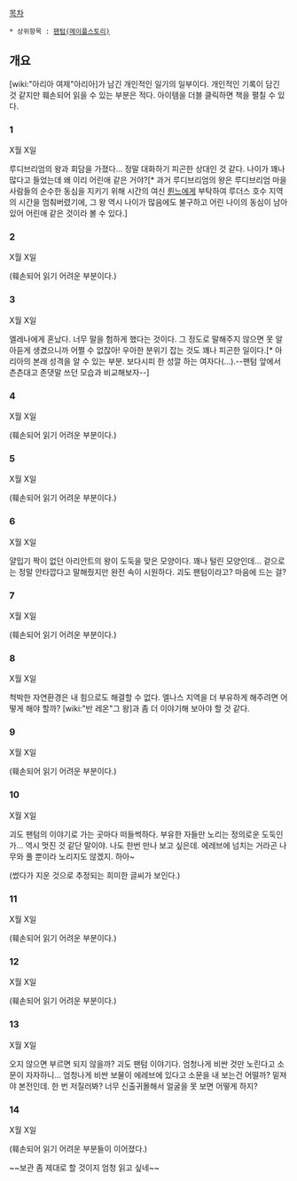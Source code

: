 [[목차]]
 * 상위항목 : [[팬텀(메이플스토리)]]
== 개요 ==
[wiki:"아리아 여제"아리아]가 남긴 개인적인 일기의 일부이다.
개인적인 기록이 담긴 것 같지만 훼손되어 읽을 수 있는 부분은 적다.
아이템을 더블 클릭하면 책을 펼칠 수 있다.
=== 1 ===
X월 X일

루디브리엄의 왕과 회담을 가졌다... 정말 대화하기 피곤한 상대인 것 같다.
나이가 꽤나 많다고 들었는데 왜 이리 어린애 같은 거야?[* 과거 루디브리엄의 왕은 루디브리엄 마을 사람들의 순수한 동심을 지키기 위해 시간의 여신 [[륀느]]에게 부탁하여 루더스 호수 지역의 시간을 멈춰버렸기에, 그 왕 역시 나이가 많음에도 불구하고 어린 나이의 동심이 남아있어 어린애 같은 것이라 볼 수 있다.]
=== 2 ===
X월 X일

(훼손되어 읽기 어려운 부분이다.)
=== 3 ===
X월 X일

엘레나에게 혼났다. 너무 말을 험하게 했다는 것이다.
그 정도로 말해주지 않으면 못 알아듣게 생겼으니까 어쩔 수 없잖아!
우아한 분위기 잡는 것도 꽤나 피곤한 일이다.[* 아리아의 본래 성격을 알 수 있는 부분. 보다시피 한 성깔 하는 여자다(...).--팬텀 앞에서 츤츤대고 존댓말 쓰던 모습과 비교해보자--]
=== 4 ===
X월 X일

(훼손되어 읽기 어려운 부분이다.)
=== 5 ===
X월 X일

(훼손되어 읽기 어려운 부분이다.)
=== 6 ===
X월 X일

얄밉기 짝이 없던 아리안트의 왕이 도둑을 맞은 모양이다.
꽤나 털린 모양인데... 겉으로는 정말 안타깝다고 말해줬지만 완전 속이 시원하다.
괴도 팬텀이라고? 마음에 드는 걸?
=== 7 ===
X월 X일

(훼손되어 읽기 어려운 부분이다.)
=== 8 ===
X월 X일

척박한 자연환경은 내 힘으로도 해결할 수 없다.
엘나스 지역을 더 부유하게 해주려면 어떻게 해야 할까?
[wiki:"반 레온"그 왕]과 좀 더 이야기해 보아야 할 것 같다.
=== 9 ===
X월 X일

(훼손되어 읽기 어려운 부분이다.)
=== 10 ===
X월 X일

괴도 팬텀의 이야기로 가는 곳마다 떠들썩하다.
부유한 자들만 노리는 정의로운 도둑인가... 역시 멋진 것 같단 말이야. 나도 한번 만나 보고 싶은데.
에레브에 넘치는 거라곤 나무와 풀 뿐이라 노리지도 않겠지.
하아~

(썼다가 지운 것으로 추정되는 희미한 글씨가 보인다.)

{{{#gray 황제로서의 의무가 싫은 건 아니지만. 역시 가끔은 평범한 소녀가 되어 보고 싶기도 하다.}}}
{{{#gray 이런 생각 하면 안 되겠지...?}}}
=== 11 ===
X월 X일

(훼손되어 읽기 어려운 부분이다.)
=== 12 ===
X월 X일

(훼손되어 읽기 어려운 부분이다.)
=== 13 ===
X월 X일

오지 않으면 부르면 되지 않을까? 괴도 팬텀 이야기다. 엄청나게 비싼 것만 노린다고 소문이 자자하니...
엄청나게 비싼 보물이 에레브에 있다고 소문을 내 보는건 어떨까?
밑져야 본전인데. 한 번 저질러봐?
너무 신출귀몰해서 얼굴을 못 보면 어떻게 하지?
=== 14 ===
X월 X일

(훼손되어 읽기 어려운 부분들이 이어졌다.)

~~보관 좀 제대로 할 것이지 엄청 읽고 싶네~~

